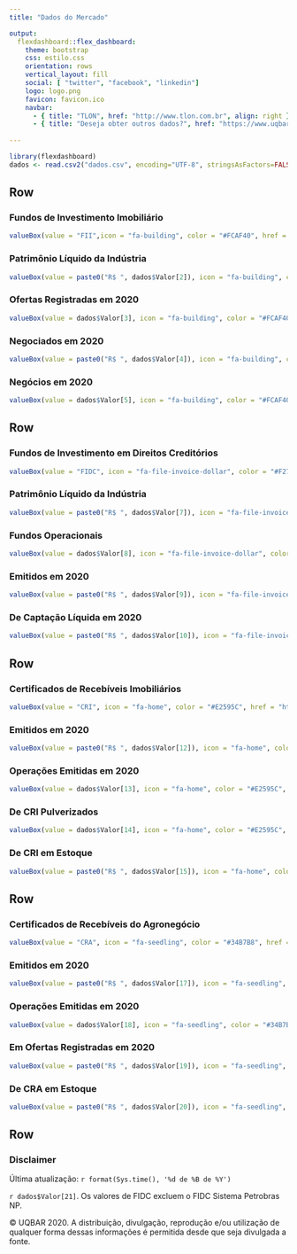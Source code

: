 ---
title: "Dados do Mercado"

output: 
  flexdashboard::flex_dashboard:
    theme: bootstrap
    css: estilo.css
    orientation: rows
    vertical_layout: fill
    social: [ "twitter", "facebook", "linkedin"]
    logo: logo.png
    favicon: favicon.ico
    navbar:
      - { title: "TLON", href: "http://www.tlon.com.br", align: right }
      - { title: "Deseja obter outros dados?", href: "https://www.uqbar.com.br/inteligencia/consultoria/", align: right }
      
---

<head>

<!-- Global site tag (gtag.js) - Google Analytics -->
<script async src="https://www.googletagmanager.com/gtag/js?id=UA-40350107-1"></script>
<script>
  window.dataLayer = window.dataLayer || [];
  function gtag(){dataLayer.push(arguments);}
  gtag('js', new Date());

  gtag('config', 'UA-40350107-1');
</script>

</head>



```{r setup, include=FALSE}
library(flexdashboard)
dados <- read.csv2("dados.csv", encoding="UTF-8", stringsAsFactors=FALSE)

```


Row {data-height=600}
-----------------------------------------------------------------------
### Fundos de Investimento Imobiliário
```{r}
valueBox(value = "FII",icon = "fa-building", color = "#FCAF40", href = "http://www.tlon.com.br/fii")
```

### Patrimônio Líquido da Indústria
```{r}
valueBox(value = paste0("R$ ", dados$Valor[2]), icon = "fa-building", color = "#FCAF40", href = "http://www.tlon.com.br/fii")
```

### Ofertas Registradas em 2020
```{r}
valueBox(value = dados$Valor[3], icon = "fa-building", color = "#FCAF40", href = "http://www.tlon.com.br/fii")
```

### Negociados em 2020
```{r}
valueBox(value = paste0("R$ ", dados$Valor[4]), icon = "fa-building", color = "#FCAF40", href = "http://www.tlon.com.br/fii")
```

### Negócios em 2020
```{r}
valueBox(value = dados$Valor[5], icon = "fa-building", color = "#FCAF40", href = "http://www.tlon.com.br/fii")
```


Row {data-height=600}
-----------------------------------------------------------------------
### Fundos de Investimento em Direitos Creditórios
```{r}
valueBox(value = "FIDC", icon = "fa-file-invoice-dollar", color = "#F27F4B", href = "http://www.tlon.com.br/fidc")
```

### Patrimônio Líquido da Indústria
```{r}
valueBox(value = paste0("R$ ", dados$Valor[7]), icon = "fa-file-invoice-dollar", color = "#F27F4B", href = "http://www.tlon.com.br/fidc")
```

### Fundos Operacionais
```{r}
valueBox(value = dados$Valor[8], icon = "fa-file-invoice-dollar", color = "#F27F4B", href = "http://www.tlon.com.br/fidc")
```

### Emitidos em 2020
```{r}
valueBox(value = paste0("R$ ", dados$Valor[9]), icon = "fa-file-invoice-dollar", color = "#F27F4B", href = "http://www.tlon.com.br/fidc")
```

### De Captação Líquida em 2020
```{r}
valueBox(value = paste0("R$ ", dados$Valor[10]), icon = "fa-file-invoice-dollar", color = "#F27F4B", href = "http://www.tlon.com.br/fidc")
```

Row {data-height=600}
-----------------------------------------------------------------------
### Certificados de Recebíveis Imobiliários
```{r}
valueBox(value = "CRI", icon = "fa-home", color = "#E2595C", href = "http://www.tlon.com.br/cri")
```

### Emitidos em 2020
```{r}
valueBox(value = paste0("R$ ", dados$Valor[12]), icon = "fa-home", color = "#E2595C", href = "http://www.tlon.com.br/cri")
```

### Operações Emitidas em 2020
```{r}
valueBox(value = dados$Valor[13], icon = "fa-home", color = "#E2595C", href = "http://www.tlon.com.br/cri")
```

### De CRI Pulverizados
```{r}
valueBox(value = dados$Valor[14], icon = "fa-home", color = "#E2595C", href = "http://www.tlon.com.br/cri")
```

### De CRI em Estoque
```{r}
valueBox(value = paste0("R$ ", dados$Valor[15]), icon = "fa-home", color = "#E2595C", href = "http://www.tlon.com.br/cri")
```

Row {data-height=600}
-----------------------------------------------------------------------
### Certificados de Recebíveis do Agronegócio
```{r}
valueBox(value = "CRA", icon = "fa-seedling", color = "#34B7B8", href = "http://www.tlon.com.br/cra")
```

### Emitidos em 2020
```{r}
valueBox(value = paste0("R$ ", dados$Valor[17]), icon = "fa-seedling", color = "#34B7B8", href = "http://www.tlon.com.br/cra")
```

### Operações Emitidas em 2020
```{r}
valueBox(value = dados$Valor[18], icon = "fa-seedling", color = "#34B7B8", href = "http://www.tlon.com.br/cra")
```

### Em Ofertas Registradas em 2020
```{r}
valueBox(value = paste0("R$ ", dados$Valor[19]), icon = "fa-seedling", color = "#34B7B8", href = "http://www.tlon.com.br/cra")
```

### De CRA em Estoque
```{r}
valueBox(value = paste0("R$ ", dados$Valor[20]), icon = "fa-seedling", color = "#34B7B8", href = "http://www.tlon.com.br/cra")
```





Row 
-----------------------------------------------------------------------
### Disclaimer {.disclaimer .no-title .no-padding}

Última atualização: `r format(Sys.time(), '%d de %B de %Y')`

`r dados$Valor[21]`. Os valores de FIDC excluem o FIDC Sistema Petrobras NP.

© UQBAR 2020. A distribuição, divulgação, reprodução e/ou utilização de qualquer forma dessas informações é permitida desde que seja divulgada a fonte.